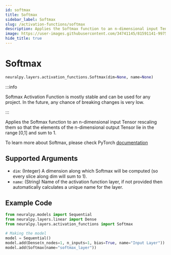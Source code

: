 ```yaml
---
id: softmax
title: Softmax
sidebar_label: Softmax
slug: /activation-functions/softmax
description: Applies the Softmax function to an n-dimensional input Tensor
image: https://user-images.githubusercontent.com/34741145/81591141-99752900-93d9-11ea-9ef6-cc2c68daaa19.png
hide_title: true
---
```


# Softmax

```python
neuralpy.layers.activation_functions.Softmax(dim=None, name=None)
```

:::info

Softmax Activation Function is mostly stable and can be used for any project. In the future, any chance of breaking changes is very low.

:::

Applies the Softmax function to an n-dimensional input Tensor rescaling them so that the elements of the n-dimensional output Tensor lie in the range [0,1] and sum to 1.

To learn more about Softmax, please check PyTorch [documentation](https://pytorch.org/docs/stable/generated/torch.nn.Softmax.html#torch.nn.Softmax)

## Supported Arguments

- `dim`: (Integer) A dimension along which Softmax will be computed (so every slice along dim will sum to 1).
- `name`: (String) Name of the activation function layer, if not provided then automatically calculates a unique name for the layer.

## Example Code

```python
from neuralpy.models import Sequential
from neuralpy.layers.linear import Dense
from neuralpy.layers.activation_functions import Softmax

# Making the model
model = Sequential()
model.add(Dense(n_nodes=1, n_inputs=1, bias=True, name="Input Layer"))
model.add(Softmax(name="softmax_layer"))
```

